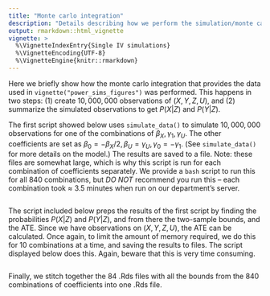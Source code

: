 ```yaml
---
title: "Monte carlo integration"
description: "Details describing how we perform the simulation/monte carlo integration that is the foundation for the results in Section 3. See `vignette('power_sims_figures')` for details on how figures were created."
output: rmarkdown::html_vignette
vignette: >
  %\VignetteIndexEntry{Single IV simulations}
  %\VignetteEncoding{UTF-8}
  %\VignetteEngine{knitr::rmarkdown}
---
```


Here we briefly show how the monte carlo integration that provides the data used in `vignette("power_sims_figures")` was performed. This happens in two steps: (1) create $10,000,000$ observations of $(X,Y,Z,U)$, and (2) summarize the simulated observations to get $P(X|Z)$ and $P(Y|Z)$. 

The first script showed below uses `simulate_data()` to simulate $10,000,000$ observations for one of the combinations of $\beta_X, \gamma_1, \gamma_U$. The other coefficients are set as $\beta_0 = -\beta_X / 2, \beta_U = \gamma_U, \gamma_0 = -\gamma_1$. (See `simulate_data()` for more details on the model.) The results are saved to a file. Note: these files are somewhat large, which is why this script is run for each combination of coefficients separately. We provide a `bash` script to run this for all 840 combinations, but *DO NOT* recommend you run this -- each combination took $\approx$ 3.5 minutes when run on our department's server. 

```r
```

The script included below preps the results of the first script by finding the probabilities $P(X|Z)$ and $P(Y|Z)$, and from there the two-sample bounds, and the ATE. Since we have observations on $(X,Y,Z,U)$, the ATE can be calculated. Once again, to limit the amount of memory required, we do this for 10 combinations at a time, and saving the results to files. The script displayed below does this. Again, beware that this is very time consuming. 

```r
```

Finally, we stitch together the 84 .Rds files with all the bounds from the 840 combinations of coefficients into one .Rds file. 

```r
```

